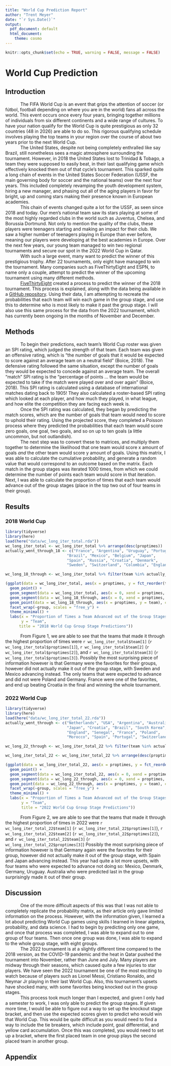 ```yaml
---
title: "World Cup Prediction Report"
author: "Trent Meyer"
date: "`r Sys.Date()`"
output:
  pdf_document: default
  html_document:
    theme: cosmo
---
```


```r
knitr::opts_chunk$set(echo = TRUE, warning = FALSE, message = FALSE)
```

# World Cup Prediction
## Introduction

|             The FIFA World Cup is an event that grips the attention of soccer (or fútbol, football depending on where you are in the world) fans all across the world. This event occurs once every four years, bringing together millions of individuals from six different continents and a wide range of cultures. To have your nation qualify for the World Cup is quite prestigious as only 32 countries (48 in 2026) are able to do so. This rigorous qualifying schedule involves playing the top teams in your region over the course of about two years prior to the next World Cup. 

|             The United States, despite not being completely enthralled like say Brazil, still nonetheless sees a magic atmosphere surrounding the tournament. However, in 2018 the United States lost to Trinidad & Tobago, a team they were supposed to easily beat, in their last qualifying game which effectively knocked them out of that cycle's tournament. This sparked quite a long chain of events in the United States Soccer Federation (USSF, the main governing body for soccer and the national teams) over the next four years. This included completely revamping the youth development system, hiring a new manager, and phasing out all of the aging players in favor for bright, up and coming stars making their presence known in European academies.

|             This chain of events changed quite a lot for the USSF, as seen since 2018 and today. Our men's national team saw its stars playing at some of the most highly regarded clubs in the world such as Juventus, Chelsea, and Borussia Dortmund. Not only to mention the quality of the clubs, these players were teenagers starting and making an impact for their club. We saw a higher number of teenagers playing in Europe than ever before, meaning our players were developing at the best academies in Europe. Over the next few years, our young team managed to win two regional tournaments and secure our spot in the 2022 World Cup in Qatar. 

|             With such a large event, many want to predict the winner of this prestigious trophy. After 22 tournaments, only eight have managed to win the tournament. Many companies such as FiveThirtyEight and ESPN, to name only a couple, attempt to predict the winner of the upcoming tournament using many different methods. 

|             [FiveThirtyEight](https://fivethirtyeight.com/features/how-our-2018-world-cup-predictions-work/) created a process to predict the winner of the 2018 tournament. This process is explained, along with the data being available in a [GitHub repository](https://github.com/fivethirtyeight/data/tree/master/world-cup-2018). Using their data, I am attempting to recreate the probabilities that each team will win each game in the group stage, and use this to determine who is most likely to make it past the group stage. I will also use this same process for the data from the 2022 tournament, which has currently been ongoing in the months of November and December.

## Methods

|             To begin their predictions, each team's World Cup roster was given an SPI rating, which judged the strength of that team. Each team was given an offensive rating, which is "the number of goals that it would be expected to score against an average team on a neutral field" (Boice, 2018). The defensive rating followed the same situation, except the number of goals they would be expected to concede against an average team. The overall "match" SPI rating is the "percentage of points ... the team would be expected to take if the match were played over and over again" (Boice, 2018). This SPI rating is calculated using a database of international matches dating back to 1905! They also calculated a roster-based SPI rating which looked at each player, and how much they played, in what league, and how elite the competition they are facing each week is. 

|             Once the SPI rating was calculated, they began by predicting the match scores, which are the number of goals that team would need to score to uphold their rating. Using the projected score, they completed a Poisson process where they predicted the probabilities that each team would score zero goals, one goal, two goals, and so on up to ten goals (a little uncommon, but not outlandish). 

|             The next step was to convert these to matrices, and multiply them together to determine the likelihood that one team would score x amount of goals *and* the other team would score y amount of goals. Using this matrix, I was able to calculate the cumulative probability, and generate a random value that would correspond to an outcome based on the matrix. Each match in the group stages was iterated 1000 times, from which we could determine the number of points each team would score in that iteration. Next, I was able to calculate the proportion of times that each team would advance out of the group stages (place in the top two out of four teams in their group).

## Results

### 2018 World Cup 

```r
library(tidyverse)
library(here)
load(here("data/wc_long_iter_total.rda"))
wc_long_iter_total <- wc_long_iter_total %>% arrange(desc(proptimes))
actually_went_through_18 <- c("France", "Argentina", "Uruguay", "Portugal",
                           "Brazil", "Mexico", "Belgium", "Japan", 
                           "Spain", "Russia", "Croatia", "Denmark",
                           "Sweden", "Switzerland", "Colombia", "England")

wc_long_18_through <- wc_long_iter_total %>% filter(team %in% actually_went_through_18)

(ggplot(data = wc_long_iter_total, aes(x = proptimes, y = fct_reorder(team, proptimes))) +
  geom_point() + 
  geom_segment(data = wc_long_iter_total, aes(x = 0, xend = proptimes, y = team, yend = team)) +
  geom_segment(data = wc_long_18_through, aes(x = 0, xend = proptimes, y = team, yend = team), colour = "red") +
  geom_point(data = wc_long_18_through, aes(x = proptimes, y = team), colour = "red") +
  facet_wrap(~group, scales = "free_y") +
  theme_minimal() +
  labs(x = "Proportion of Times a Team Advanced out of the Group Stages",
       y = "Team",
      title = "2018 World Cup Group Stage Predictions"))
```

|             From Figure 1, we are able to see that the teams that made it through the highest proportion of times were `r wc_long_iter_total$team[1]` (`r wc_long_iter_total$proptimes[1]`), `r wc_long_iter_total$team[2]` (`r wc_long_iter_total$proptimes[2]`), and `r wc_long_iter_total$team[3]` (`r wc_long_iter_total$proptimes[3]`). Possibly the most surprising piece of information however is that Germany were the favorites for their groups, however did not actually make it out of the group stage, with Sweden and Mexico advancing instead. The only teams that were expected to advance and did not were Poland and Germany. France were one of the favorites, and end up beating Croatia in the final and winning the whole tournament.

### 2022 World Cup 

```r
library(tidyverse)
library(here)
load(here("data/wc_long_iter_total_22.rda"))
actually_went_through <- c("Netherlands", "USA", "Argentina", "Australia",
                           "Japan", "Croatia", "Brazil", "South Korea", 
                           "England", "Senegal", "France", "Poland",
                           "Morocco", "Spain", "Portugal", "Switzerland")

wc_long_22_through <- wc_long_iter_total_22 %>% filter(team %in% actually_went_through)

wc_long_iter_total_22 <- wc_long_iter_total_22 %>% arrange(desc(proptimes))

(ggplot(data = wc_long_iter_total_22, aes(x = proptimes, y = fct_reorder(team, proptimes))) +
  geom_point() + 
  geom_segment(data = wc_long_iter_total_22, aes(x = 0, xend = proptimes, y = team, yend = team)) + 
  geom_segment(data = wc_long_22_through, aes(x = 0, xend = proptimes, y = team, yend = team), colour = "red") +
  geom_point(data = wc_long_22_through, aes(x = proptimes, y = team), colour = "red") +
  facet_wrap(~group, scales = "free_y") +
  theme_minimal() +
  labs(x = "Proportion of Times a Team Advanced out of the Group Stages",
       y = "Team",
       title = "2022 World Cup Group Stage Predictions"))
```

|             From Figure 2, we are able to see that the teams that made it through the highest proportion of times in 2022 were `r wc_long_iter_total_22$team[1]` (`r wc_long_iter_total_22$proptimes[1]`), `r wc_long_iter_total_22$team[2]` (`r wc_long_iter_total_22$proptimes[2]`), and `r wc_long_iter_total_22$team[3]` (`r wc_long_iter_total_22$proptimes[3]`) Possibly the most surprising piece of information however is that Germany again were the favorites for their group, however did not actually make it out of the group stage, with Spain and Japan advancing instead. This year had quite a lot more upsets, with four teams who were expected to advance not doing so: Mexico, Denmark, Germany, Uruguay. Australia who were predicted last in the group surprisingly made it out of their group.

## Discussion

|             One of the more difficult aspects of this was that I was not able to completely replicate the probability matrix, as their article only gave limited information on the process. However, with the information given, I learned a lot about predicting World Cup games using skills I learned in linear algebra, probability, and data science. I had to begin by predicting only one game, and once that process was completed, I was able to expand out to one group of four teams. Then once one group was done, I was able to expand to the whole group stage, with eight groups.

|             The 2022 tournament is at a slightly different time compared to the 2018 version, as the COVID-19 pandemic and the heat in Qatar pushed the tournament into November, rather than June and July. Many players are midway through their seasons, which caused quite a few injuries to star players. We have seen the 2022 tournament be one of the most exciting to watch because of players such as Lionel Messi, Cristiano Ronaldo, and Neymar Jr playing in their last World Cup. Also, this tournament's upsets have shocked many, with some favorites being knocked out in the group stages.

|             This process took much longer than I expected, and given I only had a semester to work, I was only able to predict the group stages. If given more time, I would be able to figure out a way to set up the knockout stage bracket, and then use the expected scores given to predict who would win that World Cup. This would be quite difficult as you would need to find a way to include the tie breakers, which include point, goal differential, and yellow card accumulation. Once this was completed, you would need to set up a bracket, where the first placed team in one group plays the second placed team in another group.

## Appendix